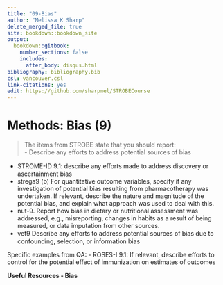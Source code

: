 ---
title: "09-Bias"
author: "Melissa K Sharp"
delete_merged_file: true
site: bookdown::bookdown_site
output:
  bookdown::gitbook:
    number_sections: false 
    includes: 
      after_body: disqus.html
bibliography: bibliography.bib
csl: vancouver.csl
link-citations: yes
edit: https://github.com/sharpmel/STROBECourse
---

# Methods: Bias (9) 
> The items from STROBE state that you should report: </br>
- Describe any efforts to address potential sources of bias

-	STROME-ID 9.1: describe any eﬀorts made to address discovery or ascertainment bias  
-	strega9 (b) For quantitative outcome variables, specify if any investigation of potential bias resulting from pharmacotherapy was undertaken. If relevant, describe the nature and magnitude of the potential bias, and explain what approach was used to deal with this.  
-	nut-9. Report how bias in dietary or nutritional assessment was addressed, e.g., misreporting, changes in habits as a result of being measured, or data imputation from other sources.  
-	vet9 Describe any eﬀorts to address potential sources of bias due to confounding, selection, or information bias  

Specific examples from QA:
-	ROSES-I 9.1: If relevant, describe efforts to control for the potential effect of immunization on estimates of outcomes

**Useful Resources - Bias**